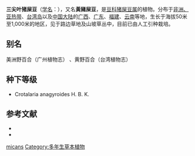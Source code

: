 {{Speciesbox
| name = 三尖叶猪屎豆
| status = 
| status_system = 
| image =
| genus = Crotalaria
| species = micans
| authority = Link
}}

'''三尖叶猪屎豆'''（[[学名|学名]]：{{lang|la|''Crotalaria micans''}}），又名'''黃豬屎豆'''，是[[豆科|豆科]][[猪屎豆属|猪屎豆属]]的植物。分布于[[非洲、亚热带|非洲、亚热带]]、[[台湾岛|台湾岛]]以及[[中国大陆|中国大陆]]的[[广西|广西]]、[[广东|广东]]、[[福建|福建]]、[[云南|云南]]等地，生长于海拔50米至1,000米的地区，见于路边草地及山坡草丛中，目前已由人工引种栽培。

== 别名 ==
美洲野百合（广州植物志） 、黄野百合（台湾植物志）

== 种下等级 ==
* Crotalaria anagyroides H. B. K.

== 参考文献 ==
<div class="references-small">
* {{TaiBNET| zh=黃豬屎豆 | id=203087 | binomial=Crotalaria micans | authority=Link, 1822 | var= | accessdate=2013-01-24}}
* {{cite web| url =http://www.bioinfo.cn/db05/KmzwSpecies.php?action=view&id=15990| title =三尖叶猪屎豆| work =《中国高等植物数据库全库》| publisher =中国科学院微生物研究所| author =昆明植物研究所| accessdate =2009-02-21| deadurl =yes| archiveurl =https://web.archive.org/web/20160305104057/http://www.bioinfo.cn/db05/KmzwSpecies.php?action=view&id=15990| archivedate =2016-03-05}}
</div>
{{Taxonbar|from=Q10865851}}

[[Category:猪屎豆属|micans]]
[[Category:多年生草本植物|Category:多年生草本植物]]


{{植物小作品}}